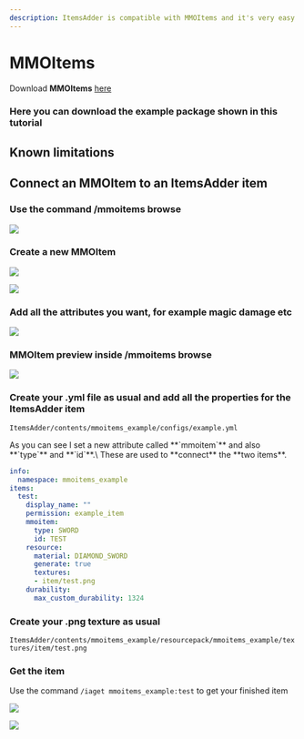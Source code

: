 ```yaml
---
description: ItemsAdder is compatible with MMOItems and it's very easy to integrate.
---
```


# MMOItems

Download **MMOItems** [here](https://www.spigotmc.org/resources/mmoitems-premium.39267/)

### Here you can download the example package shown in this tutorial


<Card title="Items Mmoitem Example Integration.88351" icon="link" href="https://www.spigotmc.org/resources/items-mmoitem-example-integration.88351/" horizontal></Card>


## Known limitations


<Card title="2008" icon="link" href="https://github.com/PluginBugs/Issues-ItemsAdder/issues/2008" horizontal></Card>


## Connect an MMOItem to an ItemsAdder item

### Use the command /mmoitems browse

![](</assets/images/immagine (28).png>)

### Create a new MMOItem

![](</assets/images/immagine (92).png>)

![](</assets/images/immagine (11).png>)

### Add all the attributes you want, for example magic damage etc

![](</assets/images/immagine (70).png>)

### MMOItem preview inside /mmoitems browse

![](</assets/images/immagine (74).png>)

### Create your .yml file as usual and add all the properties for the ItemsAdder item

`ItemsAdder/contents/mmoitems_example/configs/example.yml`


<Note>
As you can see I set a new attribute called **`mmoitem`** and also **`type`** and **`id`**.\
These are used to **connect** the **two items**.
</Note>


```yaml
info:
  namespace: mmoitems_example
items:
  test:
    display_name: ""
    permission: example_item
    mmoitem:
      type: SWORD
      id: TEST
    resource:
      material: DIAMOND_SWORD
      generate: true
      textures:
      - item/test.png
    durability:
      max_custom_durability: 1324
```

### Create your .png texture as usual

`ItemsAdder/contents/mmoitems_example/resourcepack/mmoitems_example/textures/item/test.png`

### Get the item

Use the command `/iaget mmoitems_example:test` to get your finished item

![](</assets/images/immagine (97).png>)

![](</assets/images/immagine (25).png>)
